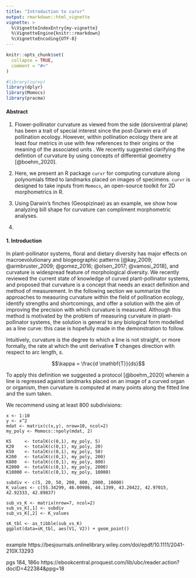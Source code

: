 ```yaml
---
title: "Introduction to curvr"
output: rmarkdown::html_vignette
vignette: >
  %\VignetteIndexEntry{my-vignette}
  %\VignetteEngine{knitr::rmarkdown}
  %\VignetteEncoding{UTF-8}
---
```


```r
knitr::opts_chunk$set(
  collapse = TRUE,
  comment = "#>"
)
```

```r
#library(curvy)
library(dplyr)
library(Momocs)
library(pracma)
```

#### Abstract

1. Flower-pollinator curvature as viewed from the side (dorsiventral plane) has been a trait of special interest since the post-Darwin era of pollination ecology. However, within pollination ecology there are at least four metrics in use with few references to their origins or the meaning of the associated units . We recently suggested clarifying the defintion of curvature by using concepts of differential geometry [@boehm_2020]. 


2. Here, we present an R package ```curvr``` for computing curvature along polynomials fitted to landmarks placed on images of specimens. ```curvr``` is designed to take inputs from ```Momocs```, an open-source toolkit for 2D morphometrics in R. 

3. Using Darwin's finches (Geospizinae) as an example, we show how analyzing bill shape for curvature can compliment morphometric analyses. 

4. 

\newpage

#### 1. Introduction

In plant-pollinator systems, floral and dietary diversity has major effects on macroevolutionary and biogeographic patterns [@kay_2009; @armbruster_2009; @gomez_2016; @olsen_2017; @vamosi_2018], and curvature is widespread feature of morphological diversity. We recently reviewed the current state of knowledge of curved plant-pollinator systems, and proposed that curvature is a concept that needs an exact definition and method of measurement. In the following section we summarize the approaches to measuring curvature within the field of pollination ecology, identify strengths and shortcomings, and offer a solution with the aim of improving the precision with which curvature is measured. Although this method is motivated by the problem of measuring curvature in plant-pollinator systems, the solution is general to any biological form modelled as a line curve: this case is hopefully made in the demonstration to follow.

Intuitively, curvature is the degree to which a line is not straight, or more formally, the rate at which the unit derivative $\mathbf{T}$ changes direction with respect to arc length, $s$. 

$$\kappa = \frac{d \mathbf{T}}{ds}$$ 

To apply this definition we suggested a protocol [@boehm_2020] wherein a line is regressed against landmarks placed on an image of a curved organ or organism, then curvature is computed at many points along the fitted line and the sum taken.

We recommend using at least 800 subdivisions:

```
x <- 1:10
y <- x^2
mdat <- matrix(c(x,y), nrow=10, ncol=2)
my_poly <- Momocs::npoly(mdat, 2)
  
K5     <- totalK(c(0,1), my_poly, 5)
K20    <- totalK(c(0,1), my_poly, 20)
K50    <- totalK(c(0,1), my_poly, 50)
K200   <- totalK(c(0,1), my_poly, 200)
K800   <- totalK(c(0,1), my_poly, 800)
K2000  <- totalK(c(0,1), my_poly, 2000)
K10000 <- totalK(c(0,1), my_poly, 10000)

subdiv <- c(5, 20, 50, 200, 800, 2000, 10000)
K_values <- c(55.34299, 46.00986, 44.1399, 43.20422, 42.97015, 42.92333, 42.89837)

sub_vs_K <- matrix(nrow=7, ncol=2)
sub_vs_K[,1] <- subdiv
sub_vs_K[,2] <- K_values

sK_tbl <- as_tibble(sub_vs_K)
ggplot(data=sK_tbl, aes(V1, V2)) + geom_point()


```
example
https://besjournals.onlinelibrary.wiley.com/doi/epdf/10.1111/2041-210X.13293

pgs 184, 186o
https://ebookcentral.proquest.com/lib/ubc/reader.action?docID=422384&ppg=18


